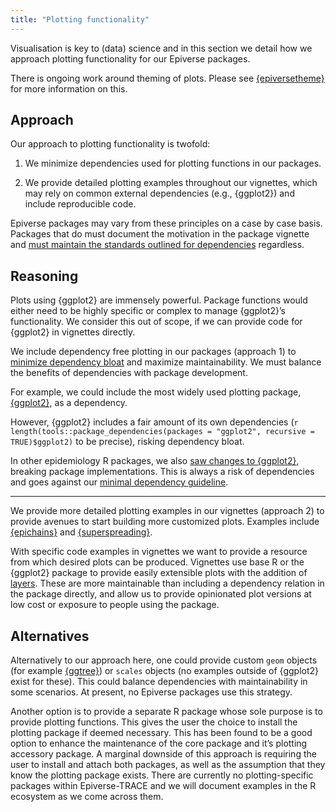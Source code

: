 ```yaml
---
title: "Plotting functionality"
---
```


Visualisation is key to (data) science and in this section we detail how we approach plotting functionality for our Epiverse packages.

:::{.callout-warning}
There is ongoing work around theming of plots. Please see [{epiversetheme}](https://epiverse-trace.github.io/epiversetheme/) for more information on this.
:::

## Approach

Our approach to plotting functionality is twofold:

1. We minimize dependencies used for plotting functions in our packages.

2. We provide detailed plotting examples throughout our vignettes, which may rely on common external dependencies (e.g., {ggplot2}) and include reproducible code.

Epiverse packages may vary from these principles on a case by case basis. Packages that do must document the motivation in the package vignette and [must maintain the standards outlined for dependencies](./dependencies#minimizing-dependencies-and-prioritizing-stability) regardless.

## Reasoning

Plots using {ggplot2} are immensely powerful. Package functions would either need to be highly specific or  complex to manage {ggplot2}'s functionality. We consider this out of scope, if we can provide code for {ggplot2} in vignettes directly.

We include dependency free plotting in our packages (approach 1) to [minimize dependency bloat](https://epiverse-trace.github.io/blueprints/dependencies.html) and maximize maintainability. We must balance the benefits of dependencies with package development. 

For example, we could include the most widely used plotting package, [{ggplot2}](https://ggplot2.tidyverse.org/index.html), as a dependency.

However, {ggplot2} includes a fair amount of its own dependencies (`r length(tools::package_dependencies(packages = "ggplot2", recursive = TRUE)$ggplot2)` to be precise), risking dependency bloat.

In other epidemiology R packages, we also [saw changes to {ggplot2}](https://github.com/reconhub/incidence/issues/119), breaking package implementations. This is always a risk of dependencies and goes against our [minimal dependency guideline](https://epiverse-trace.github.io/blueprints/dependencies.html).

---

We provide more detailed plotting examples in our vignettes (approach 2) to provide avenues to start building more customized plots. Examples include [{epichains}](https://epiverse-trace.github.io/epichains/articles/epichains.html#plotting) and [{superspreading}](https://epiverse-trace.github.io/superspreading/articles/heterogeneous_network_outbreaks.html).

With specific code examples in vignettes we want to provide a resource from which desired plots can be produced. Vignettes use base R or the {ggplot2} package to provide easily extensible plots with the addition of [layers](https://rpubs.com/hadley/ggplot2-layers). These are more maintainable than including a dependency relation in the package directly, and allow us to provide opinionated plot versions at low cost or exposure to people using the package.

## Alternatives

Alternatively to our approach here, one could provide custom `geom` objects (for example [{ggtree}](https://github.com/YuLab-SMU/ggtree)) or `scales` objects (no examples outside of {ggplot2} exist for these). This could balance dependencies with maintainability in some scenarios. At present, no Epiverse packages use this strategy.

Another option is to provide a separate R package whose sole purpose is to provide plotting functions. This gives the user the choice to install the plotting package if deemed necessary. This has been found to be a good option to enhance the maintenance of the core package and it's plotting accessory package. A marginal downside of this approach is requiring the user to install and attach both packages, as well as the assumption that they know the plotting package exists. There are currently no plotting-specific packages within Epiverse-TRACE and we will document examples in the R ecosystem as we come across them.
